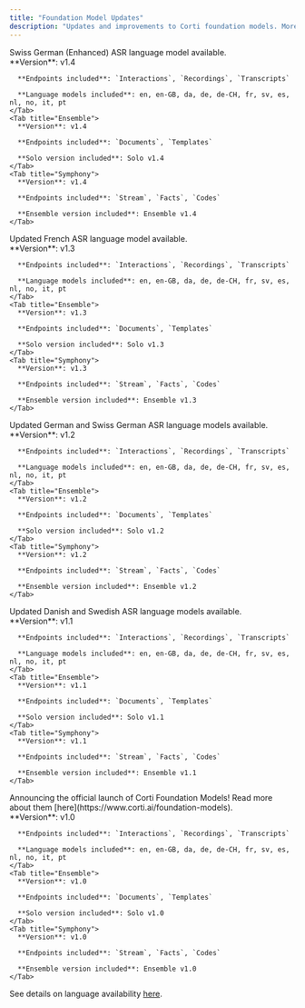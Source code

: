 ```yaml
---
title: "Foundation Model Updates"
description: "Updates and improvements to Corti foundation models. More information is available [here](https://www.corti.ai/foundation-models)."
---
```



<Update label="2025-03-28">
  Swiss German (Enhanced) ASR language model available. <br/>
  <Tabs>
    <Tab title="Solo">
      **Version**: v1.4 

      **Endpoints included**: `Interactions`, `Recordings`, `Transcripts`

      **Language models included**: en, en-GB, da, de, de-CH, fr, sv, es, nl, no, it, pt 
    </Tab>
    <Tab title="Ensemble">
      **Version**: v1.4

      **Endpoints included**: `Documents`, `Templates`

      **Solo version included**: Solo v1.4
    </Tab>
    <Tab title="Symphony">
      **Version**: v1.4

      **Endpoints included**: `Stream`, `Facts`, `Codes` 

      **Ensemble version included**: Ensemble v1.4
    </Tab>
  </Tabs>
</Update> 

<Update label="2025-03-11">
  Updated French ASR language model available. <br/>
  <Tabs>
    <Tab title="Solo">
      **Version**: v1.3 

      **Endpoints included**: `Interactions`, `Recordings`, `Transcripts`

      **Language models included**: en, en-GB, da, de, de-CH, fr, sv, es, nl, no, it, pt 
    </Tab>
    <Tab title="Ensemble">
      **Version**: v1.3

      **Endpoints included**: `Documents`, `Templates`

      **Solo version included**: Solo v1.3
    </Tab>
    <Tab title="Symphony">
      **Version**: v1.3

      **Endpoints included**: `Stream`, `Facts`, `Codes` 

      **Ensemble version included**: Ensemble v1.3
    </Tab>
  </Tabs>
</Update> 

<Update label="2025-02-25">
  Updated German and Swiss German ASR language models available. <br/>
  <Tabs>
    <Tab title="Solo">
      **Version**: v1.2 

      **Endpoints included**: `Interactions`, `Recordings`, `Transcripts`

      **Language models included**: en, en-GB, da, de, de-CH, fr, sv, es, nl, no, it, pt 
    </Tab>
    <Tab title="Ensemble">
      **Version**: v1.2

      **Endpoints included**: `Documents`, `Templates`

      **Solo version included**: Solo v1.2
    </Tab>
    <Tab title="Symphony">
      **Version**: v1.2

      **Endpoints included**: `Stream`, `Facts`, `Codes` 

      **Ensemble version included**: Ensemble v1.2
    </Tab>
  </Tabs>
</Update> 

<Update label="2025-02-11">
  Updated Danish and Swedish ASR language models available. <br/>
  <Tabs>
    <Tab title="Solo">
      **Version**: v1.1 

      **Endpoints included**: `Interactions`, `Recordings`, `Transcripts`

      **Language models included**: en, en-GB, da, de, de-CH, fr, sv, es, nl, no, it, pt 
    </Tab>
    <Tab title="Ensemble">
      **Version**: v1.1 

      **Endpoints included**: `Documents`, `Templates`

      **Solo version included**: Solo v1.1
    </Tab>
    <Tab title="Symphony">
      **Version**: v1.1

      **Endpoints included**: `Stream`, `Facts`, `Codes` 

      **Ensemble version included**: Ensemble v1.1
    </Tab>
  </Tabs>
</Update> 

<Update label="2025-01-28">
  Announcing the official launch of Corti Foundation Models! Read more about them [here](https://www.corti.ai/foundation-models). <br/>
  <Tabs>
    <Tab title="Solo">
      **Version**: v1.0 

      **Endpoints included**: `Interactions`, `Recordings`, `Transcripts`

      **Language models included**: en, en-GB, da, de, de-CH, fr, sv, es, nl, no, it, pt 
    </Tab>
    <Tab title="Ensemble">
      **Version**: v1.0 

      **Endpoints included**: `Documents`, `Templates`

      **Solo version included**: Solo v1.0
    </Tab>
    <Tab title="Symphony">
      **Version**: v1.0 

      **Endpoints included**: `Stream`, `Facts`, `Codes` 

      **Ensemble version included**: Ensemble v1.0
    </Tab>
  </Tabs>
</Update> 

  <Info>See details on language availability [here](/about/languages/).</Info>
